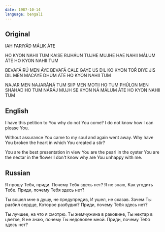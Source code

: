 ```yaml
---
date: 1987-10-14
language: bengali
---
```


## Original

IAH FARIYÁD MÁLIK ÁTE

HO KYON NAHII TUM
KAISE RIJHÁUN TUJHE
MUJHE HAE NAHII MÁLUM
ÁTE HO KYON NAHII TUM

BEVAFÁ RÚ MEN ÁYE
BEVAFÁ CALE GAYE
US DIL KO KYON TOŔ DIYE
JIS DIL MEN MACÁYE DHÚM
ÁTE HO KYON NAHII TUM

NAJAR MEN NAJARÁNÁ TUM
SIIP MEN MOTII HO TUM
PHÚLON MEN SHAHAD HO TUM
NÁRÁJ MUJH SE KYON NÁ MÁLUM
ÁTE HO KYON NAHII TUM

## English

I have this petition to You
why do not You come?
I do not know how I can please You.

Without assurance You came to my soul
and again went away.
Why have You broken the heart
in which You created a stir?

You are the best presentation in view
You are the pearl in the oyster
You are the nectar in the flower
I don't know why are You unhappy with me.

## Russian

Я прошу Тебя, приди.
Почему Тебя здесь нет?
Я не знаю,
Как угодить Тебе.
Приди, почему Тебя здесь нет?

Ты вошел мне в душу, не предупредив,
И ушел, не сказав.
Зачем Ты разбил сердце,
Которое разбудил?
Приди, почему Тебя здесь нет?

Ты лучшее, на что я смотрю.
Ты жемчужина в раковине,
Ты нектар в цветке,
Я не знаю, почему Ты недоволен мной.
Приди, почему Тебя здесь нет?
